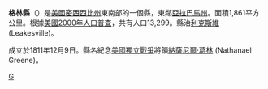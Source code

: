 {{Otheruses|格林縣|subject=美國密西西比州的一個縣|other=同名的縣}}
{{Infobox U.S. County|
 county  = 格林縣 |
 state = 密西西比州 |
 en county  = Greene County |
 en state = Mississippi |
 seal =  |
 map = Map of Mississippi highlighting Greene County.svg |
 map size = 150 |
 founded = 1811年12月9日 |
 seat = [[利克斯維|利克斯維]] | 
 area = 1,861 [[km²|km²]] (719 [[square_mile|mi²]]) |
 area land = 1,846 km² (713 mi²) |
 area water = 15 km² (6 mi²) |
 area percentage = 0.82% |
 census yr = 2000|
 pop = 13,299 |
 density = 7 |
 web =  |
|}}
'''格林縣'''（{{lang-en|Greene County}}）是[[美國|美國]][[密西西比州|密西西比州]]東南部的一個縣，東鄰[[亞拉巴馬州|亞拉巴馬州]]。面積1,861平方公里。根據[[美國2000年人口普查|美國2000年人口普查]]，共有人口13,299。縣治[[利克斯維|利克斯維]] (Leakesville)。 

成立於1811年12月9日。縣名紀念[[美國獨立戰爭|美國獨立戰爭]]將領[[納薩尼爾·葛林|納薩尼爾·葛林]] (Nathanael Greene)。
{{Mississippi-stub}}

[[Category:密西西比州行政區劃|G]]
